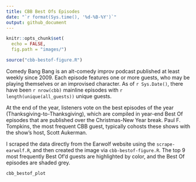 ```yaml
---
title: CBB Best Ofs Episodes
date: "`r format(Sys.time(), '%d-%B-%Y')`"
output: github_document
---
```


```r
knitr::opts_chunk$set(
  echo = FALSE,
  fig.path = "images/")

source("cbb-bestof-figure.R")
```

Comedy Bang Bang is an alt-comedy improv podcast published at least weekly since 2009. Each episode features one or more guests, who may be playing themselves or an improvised character. As of `r Sys.Date()`, there have been `r nrow(cbb)` mainline episodes with `r length(unique(all_guests))` unique guests.

At the end of the year, listeners vote on the best episodes of the year (Thanksgiving-to-Thanksgiving), which are compiled in year-end Best Of episodes that are published over the Christmas-New Year break. Paul F. Tompkins, the most frequent CBB guest, typically cohosts these shows with the show's host, Scott Aukerman.

I scraped the data directly from the Earwolf website using the `scrape-earwolf.R`, and then created the image via `cbb-bestof-figure.R`. The top 9 most frequently Best Of'd guests are highlighted by color, and the Best Of episodes are shaded grey.

```r
cbb_bestof_plot
```